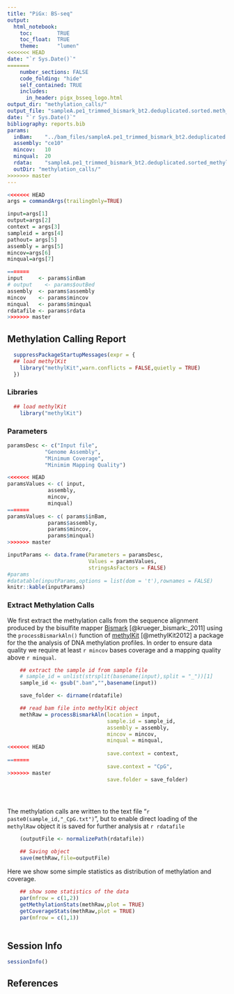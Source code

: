 ```yaml
---
title: "PiGx: BS-seq"
output: 
  html_notebook:
    toc:        TRUE
    toc_float:  TRUE
    theme:      "lumen"
<<<<<<< HEAD
date: "`r Sys.Date()`"
=======
    number_sections: FALSE
    code_folding: "hide"
    self_contained: TRUE
    includes:
      in_header: pigx_bsseq_logo.html
output_dir: "methylation_calls/"
output_file: "sampleA.pe1_trimmed_bismark_bt2.deduplicated.sorted.meth_calls.html"
date: "`r Sys.Date()`"
bibliography: reports.bib
params:
  inBam:    "../bam_files/sampleA.pe1_trimmed_bismark_bt2.deduplicated.sorted.bam"
  assembly: "ce10"
  mincov:   10
  minqual:  20
  rdata:    "sampleA.pe1_trimmed_bismark_bt2.deduplicated.sorted_methylRaw.RData"
  outDir: "methylation_calls/"
>>>>>>> master
---
```


```r

<<<<<<< HEAD
args = commandArgs(trailingOnly=TRUE)

input=args[1]
output=args[2]
context = args[3]
sampleid = args[4]
pathout= args[5]
assembly = args[5]
mincov=args[6]
minqual=args[7]

=======
input     <- params$inBam
# output    <- params$outBed
assembly  <- params$assembly
mincov    <- params$mincov
minqual   <- params$minqual
rdatafile <- params$rdata
>>>>>>> master
```


## Methylation Calling Report


<!-- this is the local dir: `r  getwd()` -->
<!-- Here I need to write a short section why we do this -->

```r

  suppressPackageStartupMessages(expr = {
  ## load methylKit
    library("methylKit",warn.conflicts = FALSE,quietly = TRUE)
  })
```

### Libraries
```r

  ## load methylKit
    library("methylKit")

```

### Parameters
```r

paramsDesc <- c("Input file",
            "Genome Assembly",
            "Minimum Coverage",
            "Minimim Mapping Quality")

<<<<<<< HEAD
paramsValues <- c( input,
             assembly,
             mincov,
             minqual)
=======
paramsValues <- c( params$inBam,
             params$assembly,
             params$mincov,
             params$minqual)
>>>>>>> master

inputParams <- data.frame(Parameters = paramsDesc,
                          Values = paramsValues,
                          stringsAsFactors = FALSE)
#params
#datatable(inputParams,options = list(dom = 't'),rownames = FALSE)
knitr::kable(inputParams)
```




### Extract Methylation Calls

We first extract the methylation calls from the sequence alignment produced by the bisulfite mapper [Bismark](https://www.bioinformatics.babraham.ac.uk/projects/bismark/) [@krueger_bismark:_2011] using the `processBismarkAln()` function of [methylKit](https://bioconductor.org/packages/release/bioc/html/methylKit.html) [@methylKit2012]  a package for the the analysis of DNA methylation profiles. In order to ensure data quality we require at least `r mincov` bases coverage and a mapping quality above `r minqual`. 

```r

    ## extract the sample id from sample file 
    # sample_id = unlist(strsplit(basename(input),split = "_"))[1]
    sample_id <- gsub(".bam","",basename(input))

    save_folder <- dirname(rdatafile)

    ## read bam file into methylKit object
    methRaw = processBismarkAln(location = input,
                                sample.id = sample_id,
                                assembly = assembly,
                                mincov = mincov,
                                minqual = minqual,
<<<<<<< HEAD
                                save.context = context,
=======
                                save.context = "CpG",
>>>>>>> master
                                save.folder = save_folder)


  
```
The methylation calls are written to the text file "`r paste0(sample_id,"_CpG.txt")`", 
but to enable direct loading of the `methylRaw` object it is saved for further analysis at `r rdatafile`
```r

    (outputFile <- normalizePath(rdatafile))

    ## Saving object
    save(methRaw,file=outputFile) 
```

Here we show some simple statistics as distribution of methylation and coverage.

```r


    ## show some statistics of the data  
    par(mfrow = c(1,2))
    getMethylationStats(methRaw,plot = TRUE)
    getCoverageStats(methRaw,plot = TRUE)
    par(mfrow = c(1,1))
    
```


<!-- ### Segmentation of methylation profile -->

<!-- The segmentation of the methylation profile is done using the methSeg() function, where change-points in the genome wide  signal are recorded and the genome is partitioned into regions between consecutive change points. This approach is typically used in the context of copy number variation detection [@klambauer2012] but can be applied to methylome segmentation as well [@Wreczycka2017]. Here the identified segments are further clustered based on their average methylation signal using a mixture modeling approach allowing the detection of distinct regions inside the genome  [@Wreczycka2017]. -->

<!-- ```{r} -->

<!--     ## Segmentation -->
<!--     res.gr = methSeg(methRaw,diagnostic.plot=TRUE) -->

<!--     ## convert to data.frame -->
<!--     res.df <- as.data.frame(res.gr) -->
<!--     res.df$seg.mean <- round(res.df$seg.mean,digits = 3) -->

<!--     ## show the regions -->
<!--     datatable(res.df, -->
<!--               extensions = 'Buttons',  -->
<!--               options = list( -->
<!--                 dom = 'Bfrtip', -->
<!--                 buttons = c('copy', 'csv', 'excel', 'pdf', 'print'), -->
<!--                 scrollX = TRUE), -->
<!--               caption = "Resulting Segments", -->
<!--               rownames = FALSE) -->
<!-- ``` -->

<!-- ### Export -->

<!-- Finally we export the regions to a *BED* file, which can be loaded into any genome browser like [IGV](http://software.broadinstitute.org/software/igv/) or [UCSC](https://genome.ucsc.edu/) to allow for further analysis, annotation and visualisation.  -->
<!-- ```{r} -->
<!--     ## export segments to bed file -->
<!--     methSeg2bed(segments = res.gr, -->
<!--                 trackLine = paste0("track name='meth segments ' description='meth segments of ", -->
<!--                                     sample_id," mapped to ",assembly,"' itemRgb=On"), -->
<!--                 colramp=colorRamp(c("gray","green", "darkgreen")), -->
<!--                 filename = output) -->

<!-- ``` -->

## Session Info

```r
sessionInfo()
```



## References

